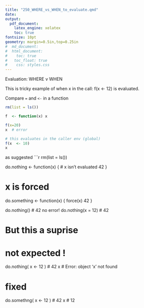 ```yaml
---
title: "250_WHERE_vs_WHEN_to_evaluate.qmd"
date:  
output: 
  pdf_document:
    latex_engine: xelatex
    toc: true 
fontsize: 10pt
geometry: margin=0.5in,top=0.25in
#  md_document:
#  html_document:
#    toc: true
#  	toc_float: true
#    css: styles.css
---
```


Evaluation:   WHERE v WHEN

This is tricky example of when x in the call:  f(x <- 12)  is evaluated.

Compare `=` and `<-` in a function

```r
rm(list = ls())

f  <- function(x) x

f(x=20)
x  # error

# this evaluates in the caller env (global)
f(x  <- 10)
x
```

as suggested
```r
rm(list = ls())

do.nothing <- function(x) {
  # x isn't evaluated
  42
}

# x is forced
do.something <- function(x) {
  force(x)
  42
  }


do.nothing()   #  42   no error!
do.nothing(x = 12) #  42

# But this a suprise
# not expected !
do.nothing( x <- 12 )      # 42
x                          # Error: object 'x' not found

# fixed
do.somethng( x <- 12 )    # 42
x                         # 12

